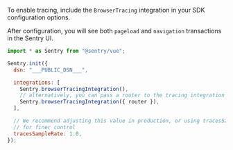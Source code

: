 To enable tracing, include the `BrowserTracing` integration in your SDK configuration options.

After configuration, you will see both `pageload` and `navigation` transactions in the Sentry UI.

<SignInNote />

```javascript
import * as Sentry from "@sentry/vue";

Sentry.init({
  dsn: "___PUBLIC_DSN___",

  integrations: [
    Sentry.browserTracingIntegration(),
    // alternatively, you can pass a router to the tracing integration
    Sentry.browserTracingIntegration({ router }),
  ],

  // We recommend adjusting this value in production, or using tracesSampler
  // for finer control
  tracesSampleRate: 1.0,
});
```
